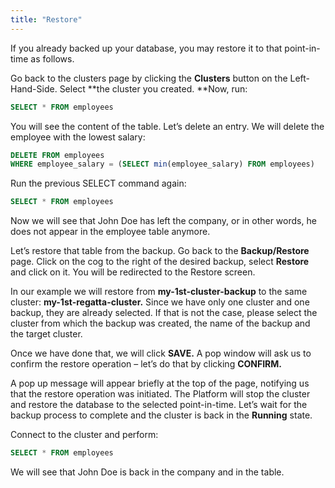 ```yaml
---
title: "Restore"
---
```


If you already backed up your database, you may restore it to that point-in-time as follows.

Go back to the clusters page by clicking the **Clusters** button on the Left-Hand-Side. Select **the cluster you created. **Now, run:

```SQL
SELECT * FROM employees
```

You will see the content of the table. Let’s delete an entry. We will delete the employee with the lowest salary:

```SQL
DELETE FROM employees 
WHERE employee_salary = (SELECT min(employee_salary) FROM employees)
```

Run the previous SELECT command again:

```SQL
SELECT * FROM employees
```

Now we will see that John Doe has left the company, or in other words, he does not appear in
the employee table anymore.

Let’s restore that table from the backup. Go back to the **Backup/Restore** page. Click on the cog to the right of the desired backup, select **Restore** and click on it. You will be redirected to the Restore screen.

In our example we will restore from **my-1st-cluster-backup** to the same cluster:
**my-1st-regatta-cluster.** Since we have only one cluster and one backup, they are already selected. If that is not the case, please select the cluster from which the backup was created, the name of the backup and the target cluster.

Once we have done that, we will click **SAVE.** A pop window will ask us to confirm the restore
operation – let’s do that by clicking **CONFIRM.**

A pop up message will appear briefly at the top of the page, notifying us that the restore 
operation was initiated. The Platform will stop the cluster and restore the database to the selected point-in-time. Let’s wait for the backup process to complete and the cluster is back in the **Running** state.  

Connect to the cluster and perform:

```SQL
SELECT * FROM employees
```

We will see that John Doe is back in the company and in the table.